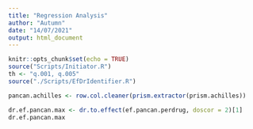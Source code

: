 ```yaml
---
title: "Regression Analysis"
author: "Autumn"
date: "14/07/2021"
output: html_document
---
```


```r
knitr::opts_chunk$set(echo = TRUE)
source("Scripts/Initiator.R")
th <- "q.001, q.005"
source("./Scripts/EfDrIdentifier.R")
```


```r
pancan.achilles <- row.col.cleaner(prism.extractor(prism.achilles))

dr.ef.pancan.max <- dr.to.effect(ef.pancan.perdrug, doscor = 2)[1]
dr.ef.pancan.max



```

